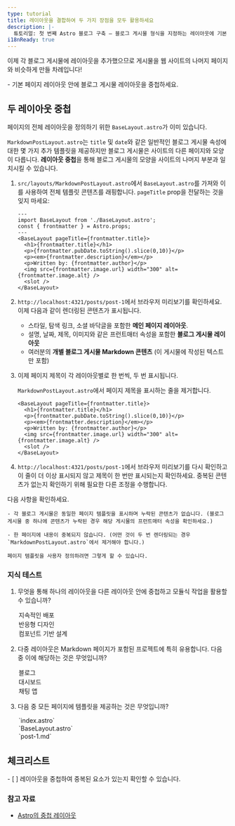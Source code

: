 ```yaml
---
type: tutorial
title: 레이아웃을 결합하여 두 가지 장점을 모두 활용하세요
description: |-
  튜토리얼: 첫 번째 Astro 블로그 구축 — 블로그 게시물 형식을 지정하는 레이아웃에 기본 페이지 레이아웃을 추가하세요.
i18nReady: true
---
```



이제 각 블로그 게시물에 레이아웃을 추가했으므로 게시물을 웹 사이트의 나머지 페이지와 비슷하게 만들 차례입니다!

<PreCheck>
  - 기본 페이지 레이아웃 안에 블로그 게시물 레이아웃을 중첩하세요.
</PreCheck>

## 두 레이아웃 중첩

페이지의 전체 레이아웃을 정의하기 위한 `BaseLayout.astro`가 이미 있습니다.

`MarkdownPostLayout.astro`는 `title` 및 `date`와 같은 일반적인 블로그 게시물 속성에 대한 몇 가지 추가 템플릿을 제공하지만 블로그 게시물은 사이트의 다른 페이지와 모양이 다릅니다. **레이아웃 중첩**을 통해 블로그 게시물의 모양을 사이트의 나머지 부분과 일치시킬 수 있습니다.

1. `src/layouts/MarkdownPostLayout.astro`에서 `BaseLayout.astro`를 가져와 이를 사용하여 전체 템플릿 콘텐츠를 래핑합니다. `pageTitle` prop을 전달하는 것을 잊지 마세요:

    ```astro title="src/layouts/MarkdownPostLayout.astro" ins={2,5,12}
    ---
    import BaseLayout from './BaseLayout.astro';
    const { frontmatter } = Astro.props;
    ---
    <BaseLayout pageTitle={frontmatter.title}>
      <h1>{frontmatter.title}</h1>
      <p>{frontmatter.pubDate.toString().slice(0,10)}</p>
      <p><em>{frontmatter.description}</em></p>
      <p>Written by: {frontmatter.author}</p>
      <img src={frontmatter.image.url} width="300" alt={frontmatter.image.alt} />
      <slot />
    </BaseLayout>
    ```

2. `http://localhost:4321/posts/post-1`에서 브라우저 미리보기를 확인하세요. 이제 다음과 같이 렌더링된 콘텐츠가 표시됩니다.

    - 스타일, 탐색 링크, 소셜 바닥글을 포함한 **메인 페이지 레이아웃**.
    - 설명, 날짜, 제목, 이미지와 같은 프런트매터 속성을 포함한 **블로그 게시물 레이아웃**
    - 여러분의 **개별 블로그 게시물 Markdown 콘텐츠** (이 게시물에 작성된 텍스트만 포함)

3. 이제 페이지 제목이 각 레이아웃별로 한 번씩, 두 번 표시됩니다.

    `MarkdownPostLayout.astro`에서 페이지 제목을 표시하는 줄을 제거합니다.

    ```astro title="src/layouts/MarkdownPostLayout.astro" del={2}
    <BaseLayout pageTitle={frontmatter.title}>
      <h1>{frontmatter.title}</h1>
      <p>{frontmatter.pubDate.toString().slice(0,10)}</p>
      <p><em>{frontmatter.description}</em></p>
      <p>Written by: {frontmatter.author}</p>
      <img src={frontmatter.image.url} width="300" alt={frontmatter.image.alt} />
      <slot />
    </BaseLayout>
    ```

4. `http://localhost:4321/posts/post-1`에서 브라우저 미리보기를 다시 확인하고 이 줄이 더 이상 표시되지 않고 제목이 한 번만 표시되는지 확인하세요. 중복된 콘텐츠가 없는지 확인하기 위해 필요한 다른 조정을 수행합니다.

  다음 사항을 확인하세요.

    - 각 블로그 게시물은 동일한 페이지 템플릿을 표시하며 누락된 콘텐츠가 없습니다. (블로그 게시물 중 하나에 콘텐츠가 누락된 경우 해당 게시물의 프런트매터 속성을 확인하세요.)

    - 한 페이지에 내용이 중복되지 않습니다. (어떤 것이 두 번 렌더링되는 경우 `MarkdownPostLayout.astro`에서 제거해야 합니다.)

    페이지 템플릿을 사용자 정의하려면 그렇게 할 수 있습니다.

<Box icon="question-mark">

### 지식 테스트

1. 무엇을 통해 하나의 레이아웃을 다른 레이아웃 안에 중첩하고 모듈식 작업을 활용할 수 있습니까?

    <MultipleChoice>
      <Option>
        지속적인 배포
      </Option>
      <Option>
        반응형 디자인
      </Option>
      <Option isCorrect>
        컴포넌트 기반 설계
      </Option>
    </MultipleChoice>

2. 다중 레이아웃은 Markdown 페이지가 포함된 프로젝트에 특히 유용합니다. 다음 중 이에 해당하는 것은 무엇입니까?

    <MultipleChoice>
      <Option isCorrect>
        블로그
      </Option>
      <Option>
        대시보드
      </Option>
      <Option>
        채팅 앱
      </Option>
    </MultipleChoice>

3. 다음 중 모든 페이지에 템플릿을 제공하는 것은 무엇입니까?

    <MultipleChoice>
      <Option>
        `index.astro`
      </Option>
      <Option isCorrect>
        `BaseLayout.astro`
      </Option>
      <Option>
        `post-1.md`
      </Option>
    </MultipleChoice>
</Box>

<Box icon="check-list">

## 체크리스트

<Checklist>
- [ ] 레이아웃을 중첩하여 중복된 요소가 있는지 확인할 수 있습니다.
</Checklist>
</Box>

### 참고 자료

- [Astro의 중첩 레이아웃](/ko/basics/layouts/#중첩-레이아웃)